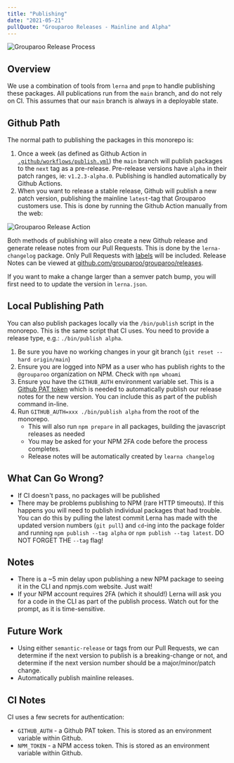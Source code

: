 ```yaml
---
title: "Publishing"
date: "2021-05-21"
pullQuote: "Grouparoo Releases - Mainline and Alpha"
---
```


<Image
  centered
  source="Grouparoo Release Process"
  alt="Grouparoo Release Process"
  src="docs/development/grouparoo-release-process.png"
  width={900}
  height={423}
/>

## Overview

We use a combination of tools from `lerna` and `pnpm` to handle publishing these packages. All publications run from the `main` branch, and do not rely on CI. This assumes that our `main` branch is always in a deployable state.

## Github Path

The normal path to publishing the packages in this monorepo is:

1. Once a week (as defined as Github Action in [`.github/workflows/publish.yml`](https://github.com/grouparoo/grouparoo/blob/main/.github/workflows/publish.yml)) the `main` branch will publish packages to the `next` tag as a pre-release. Pre-release versions have `alpha` in their patch ranges, ie: `v1.2.3-alpha.0`. Publishing is handled automatically by Github Actions.
2. When you want to release a stable release, Github will publish a new patch version, publishing the mainline `latest`-tag that Grouparoo customers use. This is done by running the Github Action manually from the web:

<Image
  centered
  source="Grouparoo Release Action"
  alt="Grouparoo Release Action"
  src="docs/development/publish-action.png"
  width={820}
  height={608}
/>

Both methods of publishing will also create a new Github release and generate release notes from our Pull Requests. This is done by the `lerna-changelog` package. Only Pull Requests with [labels](https://github.com/lerna/lerna-changelog) will be included. Release Notes can be viewed at [github.com/grouparoo/grouparoo/releases](https://github.com/grouparoo/grouparoo/releases).

If you want to make a change larger than a semver patch bump, you will first need to to update the version in `lerna.json`.

## Local Publishing Path

You can also publish packages locally via the `/bin/publish` script in the monorepo. This is the same script that CI uses. You need to provide a release type, e.g.: `./bin/publish alpha`.

1. Be sure you have no working changes in your git branch (`git reset --hard origin/main`)
2. Ensure you are logged into NPM as a user who has publish rights to the `@grouparoo` organization on NPM. Check with `npm whoami`
3. Ensure you have the `GITHUB_AUTH` environment variable set. This is a [Github PAT token](https://docs.github.com/en/free-pro-team@latest/github/authenticating-to-github/creating-a-personal-access-token) which is needed to automatically publish our release notes for the new version. You can include this as part of the publish command in-line.
4. Run `GITHUB_AUTH=xxx ./bin/publish alpha` from the root of the monorepo.
   - This will also run `npm prepare` in all packages, building the javascript releases as needed
   - You may be asked for your NPM 2FA code before the process completes.
   - Release notes will be automatically created by `learna changelog`

## What Can Go Wrong?

- If CI doesn't pass, no packages will be published
- There may be problems publishing to NPM (rare HTTP timeouts). If this happens you will need to publish individual packages that had trouble. You can do this by pulling the latest commit Lerna has made with the updated version numbers (`git pull`) and `cd`-ing into the package folder and running `npm publish --tag alpha` or `npm publish --tag latest`. DO NOT FORGET THE `--tag` flag!

## Notes

- There is a ~5 min delay upon publishing a new NPM package to seeing it in the CLI and npmjs.com website. Just wait!
- If your NPM account requires 2FA (which it should!) Lerna will ask you for a code in the CLI as part of the publish process. Watch out for the prompt, as it is time-sensitive.

## Future Work

- Using either `semantic-release` or tags from our Pull Requests, we can determine if the next version to publish is a breaking-change or not, and determine if the next version number should be a major/minor/patch change.
- Automatically publish mainline releases.

## CI Notes

CI uses a few secrets for authentication:

- `GITHUB_AUTH` - a Github PAT token. This is stored as an environment variable within Github.
- `NPM_TOKEN` - a NPM access token. This is stored as an environment variable within Github.
